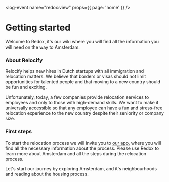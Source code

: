 <log-event name="redox:view" props={{ page: 'home' }} />

# Getting started
Welcome to Redox, it's our wiki where you will find all the information you will need on the way to Amsterdam.

### About Relocify
Relocify helps new hires in Dutch startups with all immigration and relocation matters. We believe that borders or visas should not limit opportunities for talented people and that moving to a new country should be fun and exciting.

Unfortunately, today, a few companies provide relocation services to employees and only to those with high-demand skills. We want to make it universally accessible so that any employee can have a fun and stress-free relocation experience to the new country despite their seniority or company size.

### First steps
To start the relocation process we will invite you to [our app](https://relocify.relocationonline.com/), where you will find all the necessary information about the process. Please use Redox to learn more about Amsterdam and all the steps during the relocation process.

Let's start our journey by exploring Amsterdam, and it's neighbourhoods and reading about the housing process.
